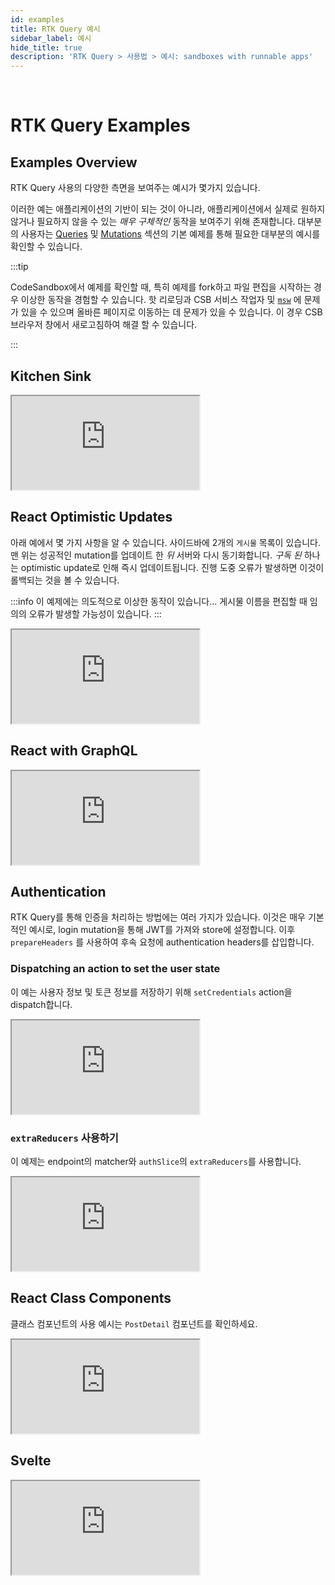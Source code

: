 ```yaml
---
id: examples
title: RTK Query 예시
sidebar_label: 예시
hide_title: true
description: 'RTK Query > 사용법 > 예시: sandboxes with runnable apps'
---
```


&nbsp;

# RTK Query Examples

## Examples Overview

RTK Query 사용의 다양한 측면을 보여주는 예시가 몇가지 있습니다.

이러한 예는 애플리케이션의 기반이 되는 것이 아니라, 애플리케이션에서 실제로 원하지 않거나 필요하지 않을 수 있는 _매우 구체적인_ 동작을 보여주기 위해 존재합니다. 대부분의 사용자는 [Queries](./queries) 및 [Mutations](./mutations) 섹션의 기본 예제를 통해 필요한 대부분의 예시를 확인할 수 있습니다.

:::tip

CodeSandbox에서 예제를 확인할 때, 특히 예제를 fork하고 파일 편집을 시작하는 경우 이상한 동작을 경험할 수 있습니다. 핫 리로딩과 CSB 서비스 작업자 및 [`msw`](https://mswjs.io/) 에 문제가 있을 수 있으며 올바른 페이지로 이동하는 데 문제가 있을 수 있습니다. 이 경우 CSB 브라우저 창에서 새로고침하여 해결 할 수 있습니다.

:::

## Kitchen Sink

<iframe
  src="https://codesandbox.io/embed/github/reduxjs/redux-toolkit/tree/master/examples/query/react/kitchen-sink?fontsize=12&hidenavigation=1&theme=dark&runonclick=1"
  style={{
    width: '100%',
    height: '800px',
    border: 0,
    borderRadius: '4px',
    overflow: 'hidden',
  }}
  title="RTK Query Kitchen Sink Example"
  allow="geolocation; microphone; camera; midi; vr; accelerometer; gyroscope; payment; ambient-light-sensor; encrypted-media; usb"
  sandbox="allow-modals allow-forms allow-popups allow-scripts allow-same-origin"
></iframe>

## React Optimistic Updates

아래 예에서 몇 가지 사항을 알 수 있습니다. 사이드바에 2개의 `게시물` 목록이 있습니다. 맨 위는 성공적인 mutation를 업데이트 한 _뒤_ 서버와 다시 동기화합니다. _구독 된_ 하나는 optimistic update로 인해 즉시 업데이트됩니다. 진행 도중 오류가 발생하면 이것이 롤백되는 것을 볼 수 있습니다.

:::info
이 예제에는 의도적으로 이상한 동작이 있습니다... 게시물 이름을 편집할 때 임의의 오류가 발생할 가능성이 있습니다.
:::

<iframe
  src="https://codesandbox.io/embed/github/reduxjs/redux-toolkit/tree/master/examples/query/react/optimistic-update?fontsize=12&hidenavigation=1&module=%2Fsrc%2Fapp%2Fservices%2Fposts.ts&theme=dark&runonclick=1"
  style={{
    width: '100%',
    height: '800px',
    border: 0,
    borderRadius: '4px',
    overflow: 'hidden',
  }}
  title="RTK Query Optimistic Update Example"
  allow="geolocation; microphone; camera; midi; vr; accelerometer; gyroscope; payment; ambient-light-sensor; encrypted-media; usb"
  sandbox="allow-modals allow-forms allow-popups allow-scripts allow-same-origin"
></iframe>

## React with GraphQL

<iframe
  src="https://codesandbox.io/embed/github/reduxjs/redux-toolkit/tree/master/examples/query/react/graphql?fontsize=12&hidenavigation=1&theme=dark&module=%2Fsrc%2Fapi.js&runonclick=1"
  style={{
    width: '100%',
    height: '800px',
    border: 0,
    borderRadius: '4px',
    overflow: 'hidden',
  }}
  title="RTK Query GraphQL Example"
  allow="geolocation; microphone; camera; midi; vr; accelerometer; gyroscope; payment; ambient-light-sensor; encrypted-media; usb"
  sandbox="allow-modals allow-forms allow-popups allow-scripts allow-same-origin"
></iframe>

## Authentication

RTK Query를 통해 인증을 처리하는 방법에는 여러 가지가 있습니다. 이것은 매우 기본적인 예시로, login mutation을 통해 JWT를 가져와 store에 설정합니다. 이후 `prepareHeaders` 를 사용하여 후속 요청에 authentication headers를 삽입합니다.

### Dispatching an action to set the user state

이 예는 사용자 정보 및 토큰 정보를 저장하기 위해 `setCredentials` action을 dispatch합니다.

<iframe
  src="https://codesandbox.io/embed/github/reduxjs/redux-toolkit/tree/master/examples/query/react/authentication?fontsize=12&hidenavigation=1&module=%2Fsrc%2Ffeatures%2Fauth%2FauthSlice.tsx&theme=dark&runonclick=1"
  style={{
    width: '100%',
    height: '800px',
    border: 0,
    borderRadius: '4px',
    overflow: 'hidden',
  }}
  title="RTK Query Authentication Example"
  allow="geolocation; microphone; camera; midi; vr; accelerometer; gyroscope; payment; ambient-light-sensor; encrypted-media; usb"
  sandbox="allow-modals allow-forms allow-popups allow-scripts allow-same-origin"
></iframe>

### `extraReducers` 사용하기

이 예제는 endpoint의 matcher와 `authSlice`의 `extraReducers`를 사용합니다.

<iframe
  src="https://codesandbox.io/embed/github/reduxjs/redux-toolkit/tree/master/examples/query/react/authentication-with-extrareducers?fontsize=12&hidenavigation=1&module=%2Fsrc%2Ffeatures%2Fauth%2FauthSlice.tsx&theme=dark&runonclick=1"
  style={{
    width: '100%',
    height: '800px',
    border: 0,
    borderRadius: '4px',
    overflow: 'hidden',
  }}
  title="RTK Query Authentication Example - extraReducers"
  allow="accelerometer; ambient-light-sensor; camera; encrypted-media; geolocation; gyroscope; hid; microphone; midi; payment; usb; vr; xr-spatial-tracking"
  sandbox="allow-forms allow-modals allow-popups allow-presentation allow-same-origin allow-scripts"
></iframe>

## React Class Components

클래스 컴포넌트의 사용 예시는 `PostDetail` 컴포넌트를 확인하세요.

<iframe
  src="https://codesandbox.io/embed/react-class-component-example-48hyq?fontsize=12&hidenavigation=1&theme=dark&runonclick=1"
  style={{
    width: '100%',
    height: '800px',
    border: 0,
    borderRadius: '4px',
    overflow: 'hidden',
  }}
  title="RTK Query React Class Components Example"
  allow="geolocation; microphone; camera; midi; vr; accelerometer; gyroscope; payment; ambient-light-sensor; encrypted-media; usb"
  sandbox="allow-modals allow-forms allow-popups allow-scripts allow-same-origin"
></iframe>

## Svelte

<iframe
  src="https://codesandbox.io/embed/svelte-app-rtk-simplequery-demo-f1ueb?fontsize=12&hidenavigation=1&theme=dark&runonclick=1"
  style={{
    width: '100%',
    height: '800px',
    border: 0,
    borderRadius: '4px',
    overflow: 'hidden',
  }}
  title="RTK Query Svelte Example"
  allow="geolocation; microphone; camera; midi; vr; accelerometer; gyroscope; payment; ambient-light-sensor; encrypted-media; usb"
  sandbox="allow-modals allow-forms allow-popups allow-scripts allow-same-origin"
></iframe>
